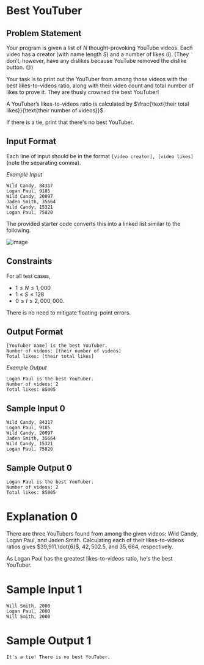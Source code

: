 # Best YouTuber

## Problem Statement

Your program is given a list of $N$ thought-provoking YouTube videos. Each video has a creator (with name length $S$) and a number of likes ($I$). (They don’t, however, have any dislikes because YouTube removed the dislike button. 😢)

Your task is to print out the YouTuber from among those videos with the best likes-to-videos ratio, along with their video count and total number of likes to prove it. They are thusly crowned the best YouTuber!

A YouTuber’s likes-to-videos ratio is calculated by $\frac{\text{their total likes}}{\text{their number of videos}}$.

If there is a tie, print that there's no best YouTuber.

## Input Format

Each line of input should be in the format `[video creator], [video likes]` (note the separating comma).

*Example Input*

```
Wild Candy, 84317
Logan Paul, 9185
Wild Candy, 20097
Jaden Smith, 35664
Wild Candy, 15321
Logan Paul, 75820
```

The provided starter code converts this into a linked list similar to the following.

![image](https://s3.amazonaws.com/hr-assets/0/1650146974-37b322d6f8-video-linked-list.png)

## Constraints

For all test cases,

- $1 \le N \le 1,000$
- $1 \le S \le 128$
- $0 \le I \le 2,000,000$.

There is no need to mitigate floating-point errors.

## Output Format

```
[YouTuber name] is the best YouTuber.
Number of videos: [their number of videos]
Total likes: [their total likes]
```

*Example Output*

```
Logan Paul is the best YouTuber.
Number of videos: 2
Total likes: 85005
```

## Sample Input 0

```
Wild Candy, 84317
Logan Paul, 9185
Wild Candy, 20097
Jaden Smith, 35664
Wild Candy, 15321
Logan Paul, 75820
```

## Sample Output 0

```
Logan Paul is the best YouTuber.
Number of videos: 2
Total likes: 85005
```

# Explanation 0

There are three YouTubers found from among the given videos: Wild Candy, Logan Paul, and Jaden Smith. Calculating each of their likes-to-videos ratios gives $39,911.\dot{6}$, $42,502.5$, and $35,664$, respectively.

As Logan Paul has the greatest likes-to-videos ratio, he's the best YouTuber.

# Sample Input 1

```
Will Smith, 2000
Logan Paul, 2000
Will Smith, 2000
```

# Sample Output 1

```
It's a tie! There is no best YouTuber.
```

